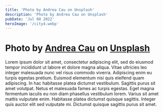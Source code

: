 ```yaml
---
title: 'Photo by Andrea Cau on Unsplash'
description: 'Photo by Andrea Cau on Unsplash'
pubDate: 'Jul 08 2022'
heroImage: '/city4.webp'
---
```


<h1>
Photo by <a href="https://unsplash.com/@andreacau?utm_content=creditCopyText&utm_medium=referral&utm_source=unsplash">Andrea Cau</a> on <a href="https://unsplash.com/photos/pathway-between-high-rise-buildings-nV7GJmSq3zc?utm_content=creditCopyText&utm_medium=referral&utm_source=unsplash">Unsplash</a>
</h1>

Lorem ipsum dolor sit amet, consectetur adipiscing elit, sed do eiusmod tempor incididunt ut labore et dolore magna aliqua. Vitae ultricies leo integer malesuada nunc vel risus commodo viverra. Adipiscing enim eu turpis egestas pretium. Euismod elementum nisi quis eleifend quam adipiscing. In hac habitasse platea dictumst vestibulum. Sagittis purus sit amet volutpat. Netus et malesuada fames ac turpis egestas. Eget magna fermentum iaculis eu non diam phasellus vestibulum lorem. Varius sit amet mattis vulputate enim. Habitasse platea dictumst quisque sagittis. Integer quis auctor elit sed vulputate mi. Dictumst quisque sagittis purus sit amet.
